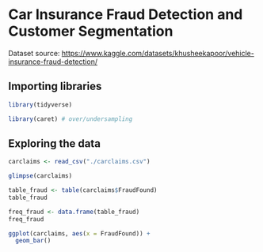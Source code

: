 # Car Insurance Fraud Detection and Customer Segmentation

Dataset source: <https://www.kaggle.com/datasets/khusheekapoor/vehicle-insurance-fraud-detection/>

## Importing libraries

```r
library(tidyverse)
```

```r
library(caret) # over/undersampling
```

## Exploring the data

```r
carclaims <- read_csv("./carclaims.csv")
```

```r
glimpse(carclaims)
```

```r
table_fraud <- table(carclaims$FraudFound)
table_fraud
```

```r
freq_fraud <- data.frame(table_fraud)
freq_fraud
```

```r
ggplot(carclaims, aes(x = FraudFound)) +
  geom_bar()
```
